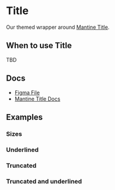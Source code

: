 
<Meta of={TitleStories} />

# Title

Our themed wrapper around [Mantine Title](https://v6.mantine.dev/core/title/).

## When to use Title

TBD

## Docs

- [Figma File](https://www.figma.com/file/SEQS7bshKQ4y4V5FwvdROv/Typography-%2F-Title?type=design&node-id=1-96&mode=design&t=2eUYOsqZZeMc4OGT-0)
- [Mantine Title Docs](https://v6.mantine.dev/core/title/)

## Examples

<Canvas>
  <Story of={TitleStories.Default_} />
</Canvas>

### Sizes

<Canvas>
  <Story of={TitleStories.Sizes_} />
</Canvas>

### Underlined

<Canvas>
  <Story of={TitleStories.Underlined_} />
</Canvas>

### Truncated

<Canvas>
  <Story of={TitleStories.Truncated_} />
</Canvas>

### Truncated and underlined

<Canvas>
  <Story of={TitleStories.TruncatedAndUnderlined_} />
</Canvas>
